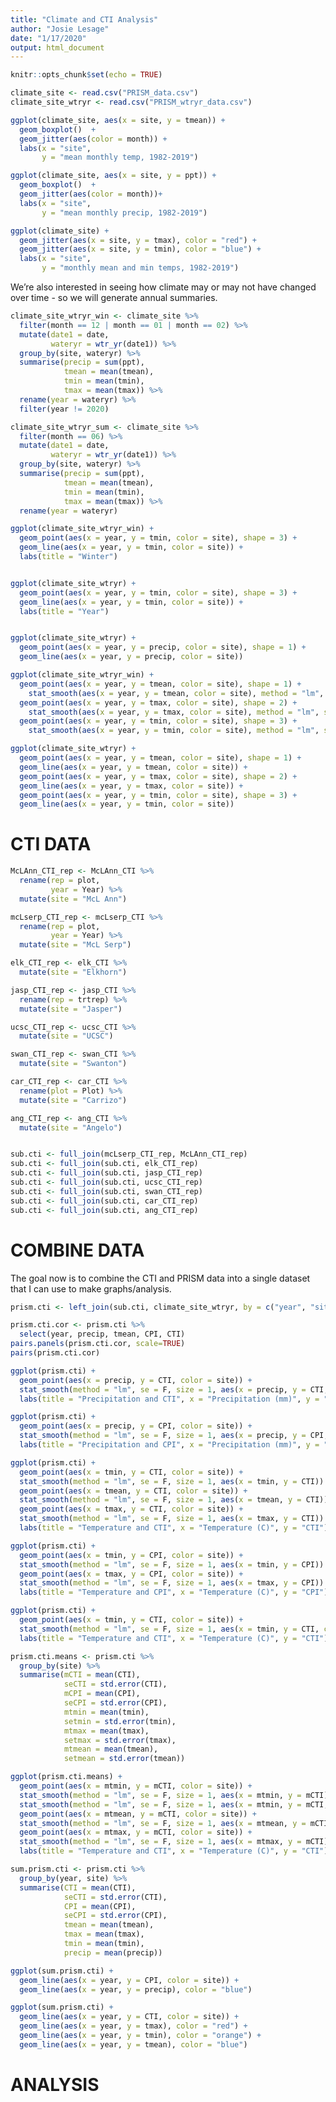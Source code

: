 ```yaml
---
title: "Climate and CTI Analysis"
author: "Josie Lesage"
date: "1/17/2020"
output: html_document
---
```


```r
knitr::opts_chunk$set(echo = TRUE)
```

```r
climate_site <- read.csv("PRISM_data.csv")
climate_site_wtryr <- read.csv("PRISM_wtryr_data.csv")
```


```r
ggplot(climate_site, aes(x = site, y = tmean)) +
  geom_boxplot()  +
  geom_jitter(aes(color = month)) +
  labs(x = "site",
       y = "mean monthly temp, 1982-2019")

ggplot(climate_site, aes(x = site, y = ppt)) +
  geom_boxplot()  +
  geom_jitter(aes(color = month))+
  labs(x = "site",
       y = "mean monthly precip, 1982-2019")

ggplot(climate_site) +
  geom_jitter(aes(x = site, y = tmax), color = "red") +
  geom_jitter(aes(x = site, y = tmin), color = "blue") +
  labs(x = "site",
       y = "monthly mean and min temps, 1982-2019")
```

We're also interested in seeing how climate may or may not have changed over time - so we will generate annual summaries.

```r
climate_site_wtryr_win <- climate_site %>% 
  filter(month == 12 | month == 01 | month == 02) %>%
  mutate(date1 = date,
         wateryr = wtr_yr(date1)) %>%
  group_by(site, wateryr) %>%
  summarise(precip = sum(ppt),
            tmean = mean(tmean),
            tmin = mean(tmin),
            tmax = mean(tmax)) %>%
  rename(year = wateryr) %>%
  filter(year != 2020)

climate_site_wtryr_sum <- climate_site %>% 
  filter(month == 06) %>%
  mutate(date1 = date,
         wateryr = wtr_yr(date1)) %>%
  group_by(site, wateryr) %>%
  summarise(precip = sum(ppt),
            tmean = mean(tmean),
            tmin = mean(tmin),
            tmax = mean(tmax)) %>%
  rename(year = wateryr) 

ggplot(climate_site_wtryr_win) +
  geom_point(aes(x = year, y = tmin, color = site), shape = 3) +
  geom_line(aes(x = year, y = tmin, color = site)) +
  labs(title = "Winter")


ggplot(climate_site_wtryr) +
  geom_point(aes(x = year, y = tmin, color = site), shape = 3) +
  geom_line(aes(x = year, y = tmin, color = site)) +
  labs(title = "Year")


ggplot(climate_site_wtryr) +
  geom_point(aes(x = year, y = precip, color = site), shape = 1) +
  geom_line(aes(x = year, y = precip, color = site))

ggplot(climate_site_wtryr_win) +
  geom_point(aes(x = year, y = tmean, color = site), shape = 1) +
    stat_smooth(aes(x = year, y = tmean, color = site), method = "lm", se = F, size =  1) +
  geom_point(aes(x = year, y = tmax, color = site), shape = 2) +
    stat_smooth(aes(x = year, y = tmax, color = site), method = "lm", se = F, size =  1) +
  geom_point(aes(x = year, y = tmin, color = site), shape = 3) +
    stat_smooth(aes(x = year, y = tmin, color = site), method = "lm", se = F, size =  1)

ggplot(climate_site_wtryr) +
  geom_point(aes(x = year, y = tmean, color = site), shape = 1) +
  geom_line(aes(x = year, y = tmean, color = site)) +
  geom_point(aes(x = year, y = tmax, color = site), shape = 2) +
  geom_line(aes(x = year, y = tmax, color = site)) +
  geom_point(aes(x = year, y = tmin, color = site), shape = 3) +
  geom_line(aes(x = year, y = tmin, color = site))

```


# CTI DATA
```r
McLAnn_CTI_rep <- McLAnn_CTI %>%
  rename(rep = plot,
         year = Year) %>%
  mutate(site = "McL Ann")

mcLserp_CTI_rep <- mcLserp_CTI %>%
  rename(rep = plot,
         year = Year) %>%
  mutate(site = "McL Serp")

elk_CTI_rep <- elk_CTI %>%
  mutate(site = "Elkhorn")

jasp_CTI_rep <- jasp_CTI %>%
  rename(rep = trtrep) %>%
  mutate(site = "Jasper")

ucsc_CTI_rep <- ucsc_CTI %>%
  mutate(site = "UCSC")

swan_CTI_rep <- swan_CTI %>%
  mutate(site = "Swanton")

car_CTI_rep <- car_CTI %>%
  rename(plot = Plot) %>%
  mutate(site = "Carrizo")

ang_CTI_rep <- ang_CTI %>%
  mutate(site = "Angelo")


sub.cti <- full_join(mcLserp_CTI_rep, McLAnn_CTI_rep)
sub.cti <- full_join(sub.cti, elk_CTI_rep)
sub.cti <- full_join(sub.cti, jasp_CTI_rep)
sub.cti <- full_join(sub.cti, ucsc_CTI_rep)
sub.cti <- full_join(sub.cti, swan_CTI_rep)
sub.cti <- full_join(sub.cti, car_CTI_rep)
sub.cti <- full_join(sub.cti, ang_CTI_rep)

```

# COMBINE DATA
The goal now is to combine the CTI and PRISM data into a single dataset that I can use to make graphs/analysis.

```r
prism.cti <- left_join(sub.cti, climate_site_wtryr, by = c("year", "site"))

```

```r

prism.cti.cor <- prism.cti %>%
  select(year, precip, tmean, CPI, CTI)
pairs.panels(prism.cti.cor, scale=TRUE)
pairs(prism.cti.cor)

ggplot(prism.cti) +
  geom_point(aes(x = precip, y = CTI, color = site)) +
  stat_smooth(method = "lm", se = F, size = 1, aes(x = precip, y = CTI, color = site)) +
  labs(title = "Precipitation and CTI", x = "Precipitation (mm)", y = "CTI")

ggplot(prism.cti) +
  geom_point(aes(x = precip, y = CPI, color = site)) +
  stat_smooth(method = "lm", se = F, size = 1, aes(x = precip, y = CPI, color = site)) +
  labs(title = "Precipitation and CPI", x = "Precipitation (mm)", y = "CPI")

ggplot(prism.cti) +
  geom_point(aes(x = tmin, y = CTI, color = site)) +
  stat_smooth(method = "lm", se = F, size = 1, aes(x = tmin, y = CTI)) +
  geom_point(aes(x = tmean, y = CTI, color = site)) +
  stat_smooth(method = "lm", se = F, size = 1, aes(x = tmean, y = CTI)) +
  geom_point(aes(x = tmax, y = CTI, color = site)) +
  stat_smooth(method = "lm", se = F, size = 1, aes(x = tmax, y = CTI)) +
  labs(title = "Temperature and CTI", x = "Temperature (C)", y = "CTI")

ggplot(prism.cti) +
  geom_point(aes(x = tmin, y = CPI, color = site)) +
  stat_smooth(method = "lm", se = F, size = 1, aes(x = tmin, y = CPI)) +
  geom_point(aes(x = tmax, y = CPI, color = site)) +
  stat_smooth(method = "lm", se = F, size = 1, aes(x = tmax, y = CPI)) +
  labs(title = "Temperature and CPI", x = "Temperature (C)", y = "CPI")

ggplot(prism.cti) +
  geom_point(aes(x = tmin, y = CTI, color = site)) +
  stat_smooth(method = "lm", se = F, size = 1, aes(x = tmin, y = CTI, color = site)) +
  labs(title = "Temperature and CTI", x = "Temperature (C)", y = "CTI")

```

```r

prism.cti.means <- prism.cti %>%
  group_by(site) %>%
  summarise(mCTI = mean(CTI),
            seCTI = std.error(CTI),
            mCPI = mean(CPI),
            seCPI = std.error(CPI),
            mtmin = mean(tmin),
            setmin = std.error(tmin),
            mtmax = mean(tmax),
            setmax = std.error(tmax),
            mtmean = mean(tmean),
            setmean = std.error(tmean))

ggplot(prism.cti.means) +
  geom_point(aes(x = mtmin, y = mCTI, color = site)) +
  stat_smooth(method = "lm", se = F, size = 1, aes(x = mtmin, y = mCTI)) +
  stat_smooth(method = "lm", se = F, size = 1, aes(x = mtmin, y = mCTI, color = site)) +
  geom_point(aes(x = mtmean, y = mCTI, color = site)) +
  stat_smooth(method = "lm", se = F, size = 1, aes(x = mtmean, y = mCTI)) +
  geom_point(aes(x = mtmax, y = mCTI, color = site)) +
  stat_smooth(method = "lm", se = F, size = 1, aes(x = mtmax, y = mCTI)) +
  labs(title = "Temperature and CTI", x = "Temperature (C)", y = "CTI")

```



```r
sum.prism.cti <- prism.cti %>%
  group_by(year, site) %>%
  summarise(CTI = mean(CTI),
            seCTI = std.error(CTI),
            CPI = mean(CPI),
            seCPI = std.error(CPI),
            tmean = mean(tmean),
            tmax = mean(tmax),
            tmin = mean(tmin),
            precip = mean(precip))

ggplot(sum.prism.cti) +
  geom_line(aes(x = year, y = CPI, color = site)) +
  geom_line(aes(x = year, y = precip), color = "blue")

ggplot(sum.prism.cti) +
  geom_line(aes(x = year, y = CTI, color = site)) +
  geom_line(aes(x = year, y = tmax), color = "red") +
  geom_line(aes(x = year, y = tmin), color = "orange") +
  geom_line(aes(x = year, y = tmean), color = "blue") 

```

# ANALYSIS